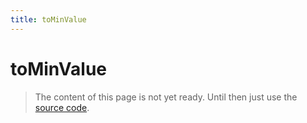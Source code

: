 ```yaml
---
title: toMinValue
---
```


# toMinValue

> The content of this page is not yet ready. Until then just use the [source code](https://github.com/fabian-hiller/valibot/blob/main/library/src/transformations/toMinValue/toMinValue.ts).
